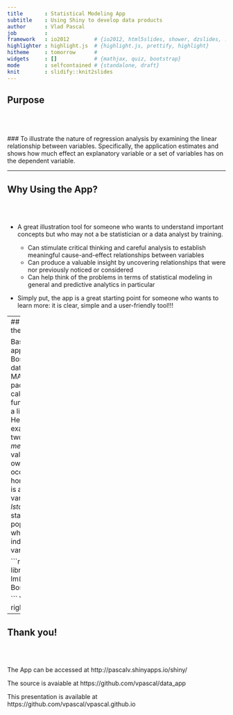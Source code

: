 ```yaml
---
title       : Statistical Modeling App
subtitle    : Using Shiny to develop data products
author      : Vlad Pascal
job         : 
framework   : io2012        # {io2012, html5slides, shower, dzslides, ...}
highlighter : highlight.js  # {highlight.js, prettify, highlight}
hitheme     : tomorrow      # 
widgets     : []            # {mathjax, quiz, bootstrap}
mode        : selfcontained # {standalone, draft}
knit        : slidify::knit2slides
---
```


## Purpose
<br/>
<br><br/>
### To illustrate the nature of regression analysis by examining the linear relationship between variables. Specifically, the application estimates and shows how much effect an explanatory variable or a set of variables has on the dependent variable.



--- 

## Why Using the App?

<br><br/>

* A great illustration tool for someone who wants to understand important concepts but who may not a be statistician or a data analyst by training.

  * Can stimulate critical thinking and careful analysis to establish meaningful cause-and-effect relationships between variables
  * Can produce a valuable insight by uncovering relationships that were nor previously noticed or considered
  * Can help think of the problems in terms of statistical modeling in general and predictive analytics in particular 
* Simply put, the app is a great starting point for someone who wants to learn more:  it is clear, simple and a user-friendly tool!!! 

---
## How does the App work?

Basically, the app uses the Boston dataset from MASS package and calls lm function to fit a linear model. Here's the example with two variables *medv* (median value of owner-occupied homes, which is a dependent variable) and *lstat* (owner status of the population, which is an independent variable).

```r
library(MASS)
lm(medv~lstat, Boston)

```
Very simple, right.

---
## Thank you!
<br><br/>

The App can be accessed at http://pascalv.shinyapps.io/shiny/

The source is avaiable at https://github.com/vpascal/data_app

This presentation is available at https://github.com/vpascal/vpascal.github.io

